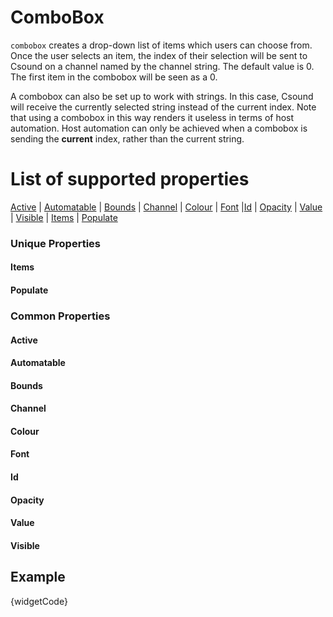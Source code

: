 
# ComboBox

`combobox` creates a drop-down list of items which users can choose from. Once the user selects an item, the index of their selection will be sent to Csound on a channel named by the channel string. The default value is 0. The first item in the combobox will be seen as a 0.

A combobox can also be set up to work with strings. In this case, Csound will receive the currently selected string instead of the current index. Note that using a combobox in this way renders it useless in terms of host automation. Host automation can only be achieved when a combobox is sending the **current** index, rather than the current string.

# List of supported properties
[Active](#active) | [Automatable](#automatable) | [Bounds](#bounds) | [Channel](#channel) | [Colour](#colour) | [Font](#font) |[Id](#id) | [Opacity](#opacity) | [Value](#value) | [Visible](#visible) | [Items](#items) | [Populate](#populate)

### Unique Properties

<a id="items" class="anchor-target"></a>
#### Items
<Items />

<a id="populate" class="anchor-target"></a>
#### Populate
<Populate />

### Common Properties
<a id="active" class="anchor-target"></a>
#### Active
<Active />

<a id="automatable" class="anchor-target"></a>
#### Automatable
<Automatable />

<a id="bounds" class="anchor-target"></a>
#### Bounds
<Bounds />

<a id="channel" class="anchor-target"></a>
#### Channel
<Channel />

<a id="colour" class="anchor-target"></a>
#### Colour
<Colour />

<a id="font" class="anchor-target"></a>
#### Font
<Font />

<a id="id" class="anchor-target"></a>
#### Id
<Id />

<a id="opacity" class="anchor-target"></a>
#### Opacity
<Opacity />

<a id="value" class="anchor-target"></a>
#### Value
<Value />

<a id="visible" class="anchor-target"></a>
#### Visible
<Visible />



## Example

<CodeBlock language="csharp">{widgetCode}</CodeBlock>